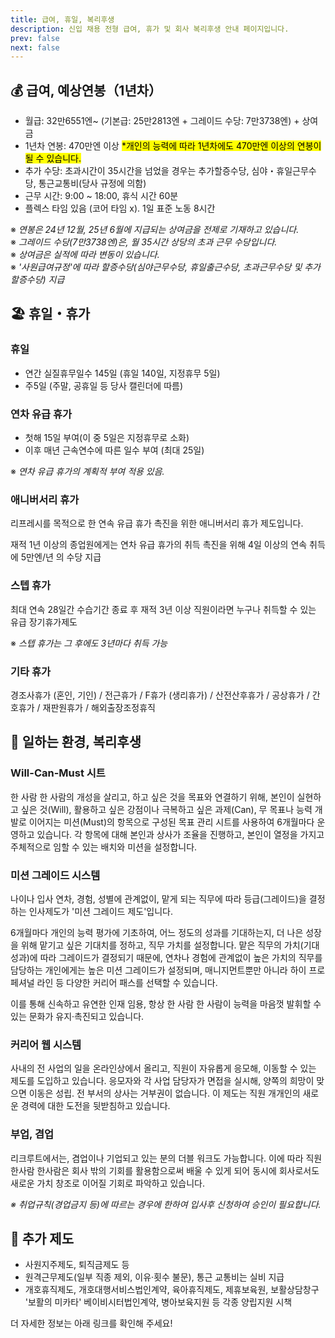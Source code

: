 ```yaml
---
title: 급여, 휴일, 복리후생
description: 신입 채용 전형 급여, 휴가 및 회사 복리후생 안내 페이지입니다.
prev: false
next: false
---
```



## 💰 급여, 예상연봉（1년차）

- 월급: 32만6551엔~ (기본급: 25만2813엔 + 그레이드 수당: 7만3738엔) + 상여금
- 1년차 연봉: 470만엔 이상 <mark>\*개인의 능력에 따라 1년차에도 470만엔 이상의 연봉이 될 수 있습니다.</mark>
- 추가 수당: 초과시간이 35시간을 넘었을 경우는 추가할증수당, 심야・휴일근무수당, 통근교통비(당사 규정에 의함)
- 근무 시간: 9:00 ~ 18:00, 휴식 시간 60분
- 플렉스 타임 있음 (코어 타임 x). 1일 표준 노동 8시간

※ _연봉은 24년 12월, 25년 6월에 지급되는 상여금을 전제로 기재하고 있습니다._<br />
※ _그레이드 수당(7만3738엔)은, 월 35시간 상당의 초과 근무 수당입니다._<br />
※ _상여금은 실적에 따라 변동이 있습니다._<br />
※ _'사원급여규정'에 따라 할증수당(심야근무수당, 휴일출근수당, 초과근무수당 및 추가할증수당) 지급_

## 🏖️ 휴일・휴가

### 휴일

- 연간 실질휴무일수 145일 (휴일 140일, 지정휴무 5일)
- 주5일 (주말, 공휴일 등 당사 캘린더에 따름)

### 연차 유급 휴가

- 첫해 15일 부여(이 중 5일은 지정휴무로 소화)
- 이후 매년 근속연수에 따른 일수 부여 (최대 25일)

※ _연차 유급 휴가의 계획적 부여 적용 있음._

### 애니버서리 휴가

리프레시를 목적으로 한 연속 유급 휴가 촉진을 위한 애니버서리 휴가 제도입니다.

재적 1년 이상의 종업원에게는 연차 유급 휴가의 취득 촉진을 위해 4일 이상의 연속 취득에 5만엔/년 의 수당 지급

### 스텝 휴가

최대 연속 28일간 수습기간 종료 후 재적 3년 이상 직원이라면 누구나 취득할 수 있는 유급 장기휴가제도

※ _스텝 휴가는 그 후에도 3년마다 취득 가능_

### 기타 휴가

경조사휴가 (혼인, 기인) / 전근휴가 / F휴가 (생리휴가) / 산전산후휴가 / 공상휴가 / 간호휴가 / 재판원휴가 / 해외출장조정휴직

## 🌟 일하는 환경, 복리후생

### Will-Can-Must 시트

한 사람 한 사람의 개성을 살리고, 하고 싶은 것을 목표와 연결하기 위해, 본인이 실현하고 싶은 것(Will), 활용하고 싶은 강점이나 극복하고 싶은 과제(Can),
무 목표나 능력 개발로 이어지는 미션(Must)의 항목으로 구성된 목표 관리 시트를 사용하여 6개월마다 운영하고 있습니다.
각 항목에 대해 본인과 상사가 조율을 진행하고, 본인이 열정을 가지고 주체적으로 임할 수 있는 배치와 미션을 설정합니다.

### 미션 그레이드 시스템

나이나 입사 연차, 경험, 성별에 관계없이, 맡게 되는 직무에 따라 등급(그레이드)을 결정하는 인사제도가 '미션 그레이드 제도'입니다.

6개월마다 개인의 능력 평가에 기초하여, 어느 정도의 성과를 기대하는지, 더 나은 성장을 위해 맡기고 싶은 기대치를 정하고, 직무 가치를 설정합니다.
맡은 직무의 가치(기대 성과)에 따라 그레이드가 결정되기 때문에, 연차나 경험에 관계없이 높은 가치의 직무를 담당하는 개인에게는 높은 미션 그레이드가 설정되며,
매니지먼트뿐만 아니라 하이 프로페셔널 라인 등 다양한 커리어 패스를 선택할 수 있습니다.

이를 통해 신속하고 유연한 인재 임용, 항상 한 사람 한 사람이 능력을 마음껏 발휘할 수 있는 문화가 유지·촉진되고 있습니다.

### 커리어 웹 시스템

사내의 전 사업의 일을 온라인상에서 올리고, 직원이 자유롭게 응모해, 이동할 수 있는 제도를 도입하고 있습니다.
응모자와 각 사업 담당자가 면접을 실시해, 양쪽의 희망이 맞으면 이동은 성립. 전 부서의 상사는 거부권이 없습니다. 이 제도는 직원 개개인의 새로운 경력에 대한 도전을 뒷받침하고 있습니다.

### 부업, 겸업

리크루트에서는, 겸업이나 기업되고 있는 분의 더블 워크도 가능합니다.
이에 따라 직원 한사람 한사람은 회사 밖의 기회를 활용함으로써 배울 수 있게 되어 동시에 회사로서도 새로운 가치 창조로 이어질 기회로 파악하고 있습니다.

_※ 취업규칙(경업금지 등)에 따르는 경우에 한하여 입사후 신청하여 승인이 필요합니다._

## 🚀 추가 제도

- 사원지주제도, 퇴직금제도 등
- 원격근무제도(일부 직종 제외, 이유·횟수 불문), 통근 교통비는 실비 지급
- 개호휴직제도, 개호대행서비스법인계약, 육아휴직제도, 제휴보육원, 보활상담창구 '보활의 미카타' 베이비시터법인계약, 병아보육지원 등 각종 양립지원 시책

더 자세한 정보는 아래 링크를 확인해 주세요!

<LinkPreview id="https://www.recruit.co.jp/employment/workplace/" hideMedia />
